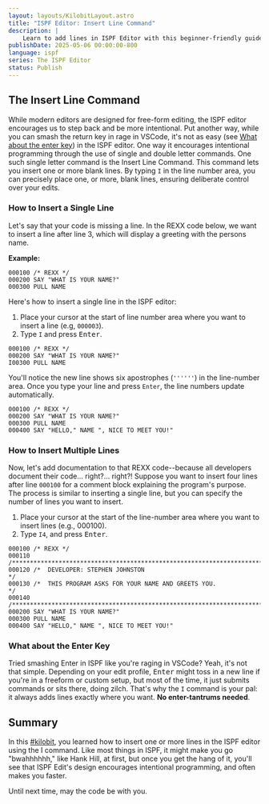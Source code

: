 ```yaml
---
layout: layouts/KilobitLayout.astro
title: "ISPF Editor: Insert Line Command"
description: |
    Learn to add lines in ISPF Editor with this beginner-friendly guide to the Insert Line command for mainframe coding.
publishDate: 2025-05-06 00:00:00-800
language: ispf
series: The ISPF Editor
status: Publish
---
```

## The Insert Line Command
While modern editors are designed for free-form editing, the ISPF editor encourages us to step back and be more intentional. Put another way, while you can smash the return key in rage in VSCode, it's not as easy (see [What about the enter key](#what-about-the-enter-key)) in the ISPF editor. One way it encourages intentional programming through the use of single and double letter commands. One such single letter command is the Insert Line Command. This command lets you insert one or more blank lines. By typing `I` in the line number area, you can precisely place one, or more, blank lines, ensuring deliberate control over your edits.

### How to Insert a Single Line
Let's say that your code is missing a line. In the REXX code below, we want to insert a line after line 3, which will display a greeting with the persons name. 

**Example:**
```rexx
000100 /* REXX */                                                              
000200 SAY "WHAT IS YOUR NAME?"                                                
000300 PULL NAME               
``` 

Here's how to insert a single line in the ISPF editor:
1. Place your cursor at the start of line number area where you want to insert a line (e.g, `000003`).
2. Type `I` and press <kbd>Enter</kbd>.

```rexx
000100 /* REXX */                                                              
000200 SAY "WHAT IS YOUR NAME?"                                                
I00300 PULL NAME               
``` 

You'll notice the new line shows six apostrophes (`''''''`) in the line-number area. Once you type your line and press `Enter`, the line numbers update automatically.

```rexx
000100 /* REXX */
000200 SAY "WHAT IS YOUR NAME?"
000300 PULL NAME
000400 SAY "HELLO," NAME ", NICE TO MEET YOU!"
``` 
### How to Insert Multiple Lines
Now, let's add documentation to that REXX code--because all developers document their code... right?... right?! Suppose you want to insert four lines after line `000100` for a comment block explaining the program's purpose. The process is similar to inserting a single line, but you can specify the number of lines you want to insert.

1. Place your cursor at the start of the line-number area where you want to insert lines (e.g., 000100).
2. Type `I4`, and press <kbd>Enter</kbd>.

```rexx
000100 /* REXX */
000110 /**********************************************************************/
000120 /*  DEVELOPER: STEPHEN JOHNSTON                                       */
000130 /*  THIS PROGRAM ASKS FOR YOUR NAME AND GREETS YOU.                   */
000140 /**********************************************************************/
000200 SAY "WHAT IS YOUR NAME?"
000300 PULL NAME
000400 SAY "HELLO," NAME ", NICE TO MEET YOU!"
``` 

### What about the Enter Key
Tried smashing Enter in ISPF like you're raging in VSCode? Yeah, it's not that simple. Depending on your edit profile, <kbd>Enter</kbd> might toss in a new line if you're in a freeform or custom setup, but most of the time, it just submits commands or sits there, doing zilch. That's why the `I` command is your pal: it always adds lines exactly where you want. **No enter-tantrums needed**.

## Summary
In this [#kilobit](/kilobits), you learned how to insert one or more lines in the ISPF editor using the I command. Like most things in ISPF, it might make you go "bwahhhhhh," like Hank Hill, at first, but once you get the hang of it, you'll see that ISPF Edit's design encourages intentional programming, and often makes you faster.

Until next time, may the code be with you.
